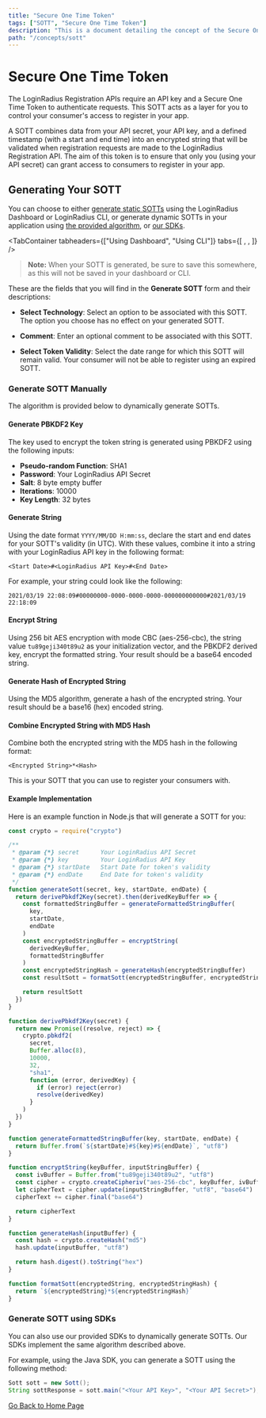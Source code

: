 ```yaml
---
title: "Secure One Time Token"
tags: ["SOTT", "Secure One Time Token"]
description: "This is a document detailing the concept of the Secure One Time Token."
path: "/concepts/sott"
---
```



# Secure One Time Token

The LoginRadius Registration APIs require an API key and a Secure One Time Token to authenticate requests. This SOTT acts as a layer for you to control your consumer's access to register in your app.

A SOTT combines data from your API secret, your API key, and a defined timestamp (with a start and end time) into an encrypted string that will be validated when registration requests are made to the LoginRadius Registration API. The aim of this token is to ensure that only you (using your API secret) can grant access to consumers to register in your app.

## Generating Your SOTT

You can choose to either [generate static SOTTs](#generate-sott-in-loginradius-dashboard) using the LoginRadius Dashboard or LoginRadius CLI, or generate dynamic SOTTs in your application using [the provided algorithm](#generate-sott-manually), or [our SDKs](#generate-sott-using-sdks).

<TabContainer
  tabheaders={["Using Dashboard", "Using CLI"]}
  tabs={[
    <Tab>
      <SottDashboard />
    </Tab>,
    <Tab>
      <SottCLI />
    </Tab>,
  ]}
/>

> **Note:** When your SOTT is generated, be sure to save this somewhere, as this will not be saved in your dashboard or CLI.

These are the fields that you will find in the **Generate SOTT** form and their descriptions:

- **Select Technology**: Select an option to be associated with this SOTT. The option you choose has no effect on your generated SOTT.

- **Comment**: Enter an optional comment to be associated with this SOTT.

- **Select Token Validity**: Select the date range for which this SOTT will remain valid. Your consumer will not be able to register using an expired SOTT.

### Generate SOTT Manually

The algorithm is provided below to dynamically generate SOTTs.

#### Generate PBKDF2 Key

The key used to encrypt the token string is generated using PBKDF2 using the following inputs:

- **Pseudo-random Function**: SHA1
- **Password**: Your LoginRadius API Secret
- **Salt**: 8 byte empty buffer
- **Iterations**: 10000
- **Key Length**: 32 bytes

#### Generate String

Using the date format `YYYY/MM/DD H:mm:ss`, declare the start and end dates for your SOTT's validity (in UTC). With these values, combine it into a string with your LoginRadius API key in the following format:

```
<Start Date>#<LoginRadius API Key>#<End Date>
```

For example, your string could look like the following:

```
2021/03/19 22:08:09#00000000-0000-0000-0000-000000000000#2021/03/19 22:18:09
```

#### Encrypt String

Using 256 bit AES encryption with mode CBC (aes-256-cbc), the string value `tu89geji340t89u2` as your initialization vector, and the PBKDF2 derived key, encrypt the formatted string. Your result should be a base64 encoded string.

#### Generate Hash of Encrypted String

Using the MD5 algorithm, generate a hash of the encrypted string. Your result should be a base16 (hex) encoded string.

#### Combine Encrypted String with MD5 Hash

Combine both the encrypted string with the MD5 hash in the following format:

```
<Encrypted String>*<Hash>
```

This is your SOTT that you can use to register your consumers with.

#### Example Implementation

Here is an example function in Node.js that will generate a SOTT for you:

```js
const crypto = require("crypto")

/**
 * @param {*} secret      Your LoginRadius API Secret
 * @param {*} key         Your LoginRadius API Key
 * @param {*} startDate   Start Date for token's validity
 * @param {*} endDate     End Date for token's validity
 */
function generateSott(secret, key, startDate, endDate) {
  return derivePbkdf2Key(secret).then(derivedKeyBuffer => {
    const formattedStringBuffer = generateFormattedStringBuffer(
      key,
      startDate,
      endDate
    )
    const encryptedStringBuffer = encryptString(
      derivedKeyBuffer,
      formattedStringBuffer
    )
    const encryptedStringHash = generateHash(encryptedStringBuffer)
    const resultSott = formatSott(encryptedStringBuffer, encryptedStringHash)

    return resultSott
  })
}

function derivePbkdf2Key(secret) {
  return new Promise((resolve, reject) => {
    crypto.pbkdf2(
      secret,
      Buffer.alloc(8),
      10000,
      32,
      "sha1",
      function (error, derivedKey) {
        if (error) reject(error)
        resolve(derivedKey)
      }
    )
  })
}

function generateFormattedStringBuffer(key, startDate, endDate) {
  return Buffer.from(`${startDate}#${key}#${endDate}`, "utf8")
}

function encryptString(keyBuffer, inputStringBuffer) {
  const ivBuffer = Buffer.from("tu89geji340t89u2", "utf8")
  const cipher = crypto.createCipheriv("aes-256-cbc", keyBuffer, ivBuffer)
  let cipherText = cipher.update(inputStringBuffer, "utf8", "base64")
  cipherText += cipher.final("base64")

  return cipherText
}

function generateHash(inputBuffer) {
  const hash = crypto.createHash("md5")
  hash.update(inputBuffer, "utf8")

  return hash.digest().toString("hex")
}

function formatSott(encryptedString, encryptedStringHash) {
  return `${encryptedString}*${encryptedStringHash}`
}
```

### Generate SOTT using SDKs

You can also use our provided SDKs to dynamically generate SOTTs. Our SDKs implement the same algorithm described above.

For example, using the Java SDK, you can generate a SOTT using the following method:

```java
Sott sott = new Sott();
String sottResponse = sott.main("<Your API Key>", "<Your API Secret>");
```

[Go Back to Home Page](/)
